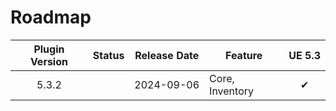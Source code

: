 
# Roadmap

| Plugin Version |   Status    |      Release Date       | Feature | <nobr>UE 5.3</nobr> |
|:--------------:|:-----------:|:-----------------------:|---------|:-------------------:|
|     5.3.2      | <Released/> | <nobr>2024-09-06</nobr> | Core, Inventory    |          ✔          |
